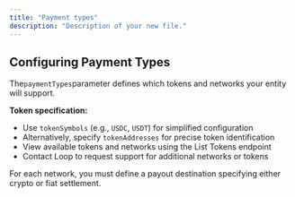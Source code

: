 ```yaml
---
title: "Payment types"
description: "Description of your new file."
---
```


## **Configuring Payment Types**

The`paymentTypes`parameter defines which tokens and networks your entity will support.

**Token specification:**

- Use `tokenSymbols` (e.g., `USDC`, `USDT`) for simplified configuration
- Alternatively, specify `tokenAddresses` for precise token identification
- View available tokens and networks using the List Tokens endpoint
- Contact Loop to request support for additional networks or tokens

For each network, you must define a payout destination specifying either crypto or fiat settlement.[**​**](https://loopcrypto.mintlify.app/payments/create-account#settlement-options)